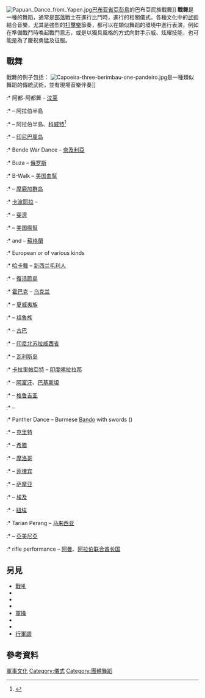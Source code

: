 [[File:Papuan_Dance_from_Yapen.jpg|thumb]][[巴布亚省|巴布亚省]][[亞彭島|亞彭島]]的巴布亞民族戰舞]]
'''戰舞'''是一種{{tsl|en|mock combat|模擬戰鬥}}的舞蹈，通常是[[部落|部落]]戰士在進行比鬥時，進行的相關儀式。各種文化中的[[武術|武術]]結合音樂，尤其是強烈的[[打擊樂|打擊樂]]節奏，都可以在類似舞蹈的環境中進行表演，例如在準備戰鬥時喚起戰鬥意志，或是以獨具風格的方式向對手示威、炫耀技能，也可能是為了慶祝勇猛及征服。

== 戰舞 ==
戰舞的例子包括：
[[Image:Capoeira-three-berimbau-one-pandeiro.jpg|thumb]]是一種類似舞蹈的傳統武術，並有現場音樂伴奏]]

:* 阿都-阿都舞 – [[汶莱|汶莱]]
:* {{tsl|en|Al Ayala dance|艾亚拉}} – 阿拉伯半島
:* {{tsl|en|Ardah|阿尔达 (舞蹈)|阿尔达}} – 阿拉伯半島、[[科威特|科威特]]<ref name="egovkw">{{cite web | url=https://www.e.gov.kw/sites/kgoenglish/Pages/Visitors/AboutKuwait/CultureAndHeritageCustomsAndTraditions.aspx | title=Customs and Traditions in Kuwait | access-date=2013-05-03 | archive-date=2021-07-30 | archive-url=https://web.archive.org/web/20210730094653/https://www.e.gov.kw/sites/kgoenglish/Pages/Visitors/AboutKuwait/CultureAndHeritageCustomsAndTraditions.aspx | dead-url=no }}</ref>
:* {{tsl|en|Baris (dance)|巴里斯 (舞蹈)|戰士舞}} – [[印尼|印尼]][[巴厘岛|巴厘岛]]
:* Bende War Dance – [[奈及利亞|奈及利亞]]
:* Buza – [[俄罗斯|俄罗斯]]
:* B-Walk – [[美国|美国]][[血幫|血幫]]
:* {{tsl|en|Cakalele|戰舞 (摩鹿加群島)|戰舞}} – [[摩鹿加群岛|摩鹿加群岛]]
:* [[卡波耶拉|卡波耶拉]] – {{tsl|en|Afro-Caribbean people|非洲裔加勒比人}}
:* {{tsl|en|Cibi}} – [[斐濟|斐濟]]
:* {{tsl|en|Crip Walk|C-Walk}} – [[美国|美国]][[瘸幫|瘸幫]]
:* {{tsl|en|Dirk dance}} and {{tsl|en|Scottish sword dances}} – [[蘇格蘭|蘇格蘭]]
:* European {{tsl|en|sword dance}} or {{tsl|en|weapon dance}} of various kinds
:* [[哈卡舞|哈卡舞]] – [[新西兰|新西兰]][[毛利人|毛利人]]
:* {{tsl|en|Hako (Rapa Nui)|Hako}} – [[復活節島|復活節島]]
:* [[霍巴克|霍巴克]] – [[乌克兰|乌克兰]]
:* {{tsl|en|Kapu Kuialua|夏威夷武术}} – [[夏威夷族|夏威夷族]]
:* {{tsl|en|Indlamu}} – [[祖魯族|祖魯族]]
:* {{tsl|en|Juego de maní}} – [[古巴|古巴]]
:* {{tsl|en|Kabasaran}} – [[印尼|印尼]][[北苏拉威西省|北苏拉威西省]]{{tsl|en|Minahasan people|米纳哈沙人}}
:* {{tsl|en|Kailao}} – [[瓦利斯岛|瓦利斯岛]]
:* [[卡拉里帕亞特|卡拉里帕亞特]] – [[印度|印度]][[喀拉拉邦|喀拉拉邦]]
:* {{tsl|en|Khattak (dance)|Khattak}} – [[阿富汗|阿富汗]]、[[巴基斯坦|巴基斯坦]]
:* {{tsl|en|Khorumi}} – [[格鲁吉亚|格鲁吉亚]]
:* {{tsl|en|Ohafia War Dance}} – {{tsl|en|Eastern Region, Nigeria||Eastern Nigeria}}
:* Panther Dance – Burmese [[斌道|Bando]] with swords ({{tsl|en|Dha (sword)||dha}})
:* {{tsl|en|Pentozali}} – [[克里特|克里特]]
:* {{tsl|en|Pyrrhichios}} – [[希腊|希腊]]
:* {{tsl|en|Reggada}} – [[摩洛哥|摩洛哥]]
:* {{tsl|en|Sagayan}} – [[菲律宾|菲律宾]]
:* {{tsl|en|Siva Tau}} – [[萨摩亚|萨摩亚]]
:* {{tsl|en|Tahtib}} – [[埃及|埃及]]
:* {{tsl|en|Takalo}} - [[紐埃|紐埃]]
:* Tarian Perang – [[马来西亚|马来西亚]]
:* {{tsl|en|Yarkhushta}} – [[亞美尼亞|亞美尼亞]]
:* {{tsl|en|Yowla}} rifle performance – [[阿曼|阿曼]]、[[阿拉伯联合酋长国|阿拉伯联合酋长国]]

== 另見 ==
* [[戰吼|戰吼]]
* {{tsl|en|Display behaviour|炫耀}}
* {{tsl|en|Kata|型 (空手)}}
* {{tsl|en|Martial music|軍樂}}
* [[阅兵|軍操]]
* {{tsl|en|Show of force|展示武力}}
* {{tsl|en|Weasel war dance|黃鼠狼戰舞}}
* [[行軍調|行軍調]]

== 參考資料 ==
{{Reflist}}
{{DEFAULTSORT:Z}}
[[Category:軍事文化|]]
[[Category:儀式|Category:儀式]]
[[Category:團體舞蹈|Category:團體舞蹈]]